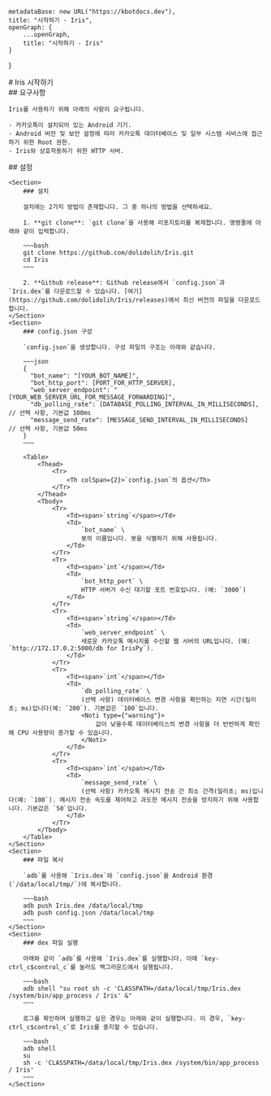 
    metadataBase: new URL("https://kbotdocs.dev"),
    title: "시작하기 - Iris",
    openGraph: {
        ...openGraph,
        title: "시작하기 - Iris"
    }
}

<Section>
    # Iris 시작하기
</Section>
<Section>
    ## 요구사항

    Iris를 사용하기 위해 아래의 사항이 요구됩니다.

    - 카카오톡이 설치되어 있는 Android 기기.
    - Android 버전 및 보안 설정에 따라 카카오톡 데이터베이스 및 일부 시스템 서비스에 접근하기 위한 Root 권한.
    - Iris와 상호작용하기 위한 HTTP 서버.
</Section>
<Section>
    ## 설정

    <Section>
        ### 설치

        설치에는 2가지 방법이 존재합니다. 그 중 하나의 방법을 선택하세요.

        1. **git clone**: `git clone`을 사용해 리포지토리를 복제합니다. 명령줄에 아래와 같이 입력합니다.

        ~~~bash
        git clone https://github.com/dolidolih/Iris.git
        cd Iris
        ~~~

        2. **Github release**: Github release에서 `config.json`과 `Iris.dex`를 다운로드할 수 있습니다. [여기](https://github.com/dolidolih/Iris/releases)에서 최신 버전의 파일을 다운로드합니다.
    </Section>
    <Section>
        ### config.json 구성

        `config.json`을 생성합니다. 구성 파일의 구조는 아래와 같습니다.

        ~~~json
        {
          "bot_name": "[YOUR_BOT_NAME]",
          "bot_http_port": [PORT_FOR_HTTP_SERVER],
          "web_server_endpoint": "[YOUR_WEB_SERVER_URL_FOR_MESSAGE_FORWARDING]",
          "db_polling_rate": [DATABASE_POLLING_INTERVAL_IN_MILLISECONDS], // 선택 사항, 기본값 100ms
          "message_send_rate": [MESSAGE_SEND_INTERVAL_IN_MILLISECONDS]    // 선택 사항, 기본값 50ms
        }
        ~~~

        <Table>
            <Thead>
                <Tr>
                    <Th colSpan={2}>`config.json`의 옵션</Th>
                </Tr>
            </Thead>
            <Tbody>
                <Tr>
                    <Td><span>`string`</span></Td>
                    <Td>
                        `bot_name` \
                        봇의 이름입니다. 봇을 식별하기 위해 사용됩니다.
                    </Td>
                </Tr>
                <Tr>
                    <Td><span>`int`</span></Td>
                    <Td>
                        `bot_http_port` \
                        HTTP 서버가 수신 대기할 포트 번호입니다. (예: `3000`)
                    </Td>
                </Tr>
                <Tr>
                    <Td><span>`string`</span></Td>
                    <Td>
                        `web_server_endpoint` \
                        새로운 카카오톡 메시지를 수신할 웹 서버의 URL입니다. (예: `http://172.17.0.2:5000/db for IrisPy`).
                    </Td>
                </Tr>
                <Tr>
                    <Td><span>`int`</span></Td>
                    <Td>
                        `db_polling_rate` \
                        (선택 사항) 데이터베이스 변경 사항을 확인하는 지연 시간(밀리초; ms)입니다(예: `200`). 기본값은 `100`입니다.
                        <Noti type={"warning"}>
                            값이 낮을수록 데이터베이스의 변경 사항을 더 빈번하게 확인해 CPU 사용량이 증가할 수 있습니다.
                        </Noti>
                    </Td>
                </Tr>
                <Tr>
                    <Td><span>`int`</span></Td>
                    <Td>
                        `message_send_rate` \
                        (선택 사항) 카카오톡 메시지 전송 간 최소 간격(밀리초; ms)입니다(예: `100`). 메시지 전송 속도를 제어하고 과도한 메시지 전송을 방지하기 위해 사용합니다. 기본값은 `50`입니다.
                    </Td>
                </Tr>
            </Tbody>
        </Table>
    </Section>
    <Section>
        ### 파일 복사

        `adb`를 사용해 `Iris.dex`와 `config.json`을 Android 환경(`/data/local/tmp/`)에 복사합니다.

        ~~~bash
        adb push Iris.dex /data/local/tmp
        adb push config.json /data/local/tmp
        ~~~
    </Section>
    <Section>
        ### dex 파일 실행

        아래와 같이 `adb`를 사용해 `Iris.dex`를 실행합니다. 이때 `key-ctrl_c$control_c`를 눌러도 백그라운드에서 실행됩니다.

        ~~~bash
        adb shell "su root sh -c 'CLASSPATH=/data/local/tmp/Iris.dex /system/bin/app_process / Iris' &"
        ~~~

        로그를 확인하며 실행하고 싶은 경우는 아래와 같이 실행합니다. 이 경우, `key-ctrl_c$control_c`로 Iris를 중지할 수 있습니다.

        ~~~bash
        adb shell
        su
        sh -c 'CLASSPATH=/data/local/tmp/Iris.dex /system/bin/app_process / Iris'
        ~~~
    </Section>
</Section>